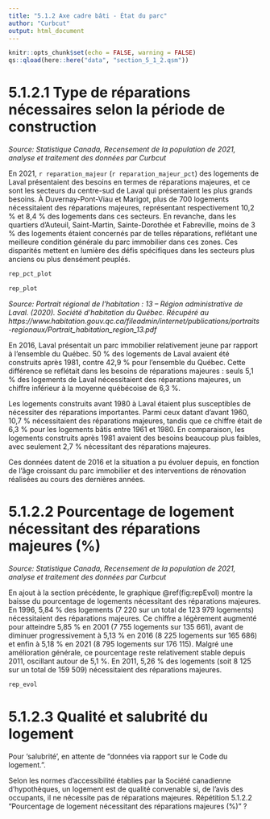 ```yaml
---
title: "5.1.2 Axe cadre bâti - État du parc"
author: "Curbcut"
output: html_document
---
```


```r
knitr::opts_chunk$set(echo = FALSE, warning = FALSE)
qs::qload(here::here("data", "section_5_1_2.qsm"))
```

# 5.1.2.1 Type de réparations nécessaires selon la période de construction

_Source: Statistique Canada, Recensement de la population de 2021, analyse et traitement des données par Curbcut_

En 2021, `r reparation_majeur` (`r reparation_majeur_pct`) des logements de Laval présentaient des besoins en termes de réparations majeures, et ce sont les secteurs du centre-sud de Laval qui présentaient les plus grands besoins. À Duvernay-Pont-Viau et Marigot, plus de 700 logements nécessitaient des réparations majeures, représentant respectivement 10,2 % et 8,4 % des logements dans ces secteurs. En revanche, dans les quartiers d'Auteuil, Saint-Martin, Sainte-Dorothée et Fabreville, moins de 3 % des logements étaient concernés par de telles réparations, reflétant une meilleure condition générale du parc immobilier dans ces zones. Ces disparités mettent en lumière des défis spécifiques dans les secteurs plus anciens ou plus densément peuplés.

```r
rep_pct_plot
```

```r
rep_plot
```

_Source: Portrait régional de l’habitation : 13 – Région administrative de Laval. (2020). Société d'habitation du Québec. Récupéré au https://www.habitation.gouv.qc.ca/fileadmin/internet/publications/portraits-regionaux/Portrait_habitation_region_13.pdf_

En 2016, Laval présentait un parc immobilier relativement jeune par rapport à l'ensemble du Québec. 50 % des logements de Laval avaient été construits après 1981, contre 42,9 % pour l'ensemble du Québec. Cette différence se reflétait dans les besoins de réparations majeures : seuls 5,1 % des logements de Laval nécessitaient des réparations majeures, un chiffre inférieur à la moyenne québécoise de 6,3 %.

Les logements construits avant 1980 à Laval étaient plus susceptibles de nécessiter des réparations importantes. Parmi ceux datant d’avant 1960, 10,7 % nécessitaient des réparations majeures, tandis que ce chiffre était de 6,3 % pour les logements bâtis entre 1961 et 1980. En comparaison, les logements construits après 1981 avaient des besoins beaucoup plus faibles, avec seulement 2,7 % nécessitant des réparations majeures.

Ces données datent de 2016 et la situation a pu évoluer depuis, en fonction de l'âge croissant du parc immobilier et des interventions de rénovation réalisées au cours des dernières années.

# 5.1.2.2 Pourcentage de logement nécessitant des réparations majeures (%)

_Source: Statistique Canada, Recensement de la population de 2021, analyse et traitement des données par Curbcut_

En ajout à la section précédente, le graphique \@ref(fig:repEvol) montre la baisse du pourcentage de logements nécessitant des réparations majeures. En 1996, 5,84 % des logements (7 220 sur un total de 123 979 logements) nécessitaient des réparations majeures. Ce chiffre a légèrement augmenté pour atteindre 5,85 % en 2001 (7 755 logements sur 135 661), avant de diminuer progressivement à 5,13 % en 2016 (8 225 logements sur 165 686) et enfin à 5,18 % en 2021 (8 795 logements sur 176 115). Malgré une amélioration générale, ce pourcentage reste relativement stable depuis 2011, oscillant autour de 5,1 %. En 2011, 5,26 % des logements (soit 8 125 sur un total de 159 509) nécessitaient des réparations majeures.

```r
rep_evol
```

# 5.1.2.3 Qualité et salubrité du logement

Pour 'salubrité', en attente de "données via rapport sur le Code du logement.".

Selon les normes d'accessibilité établies par la Société canadienne d'hypothèques, un logement est de qualité convenable si, de l'avis des occupants, il ne nécessite pas de réparations majeures. Répétition 5.1.2.2 "Pourcentage de logement nécessitant des réparations majeures (%)" ?

